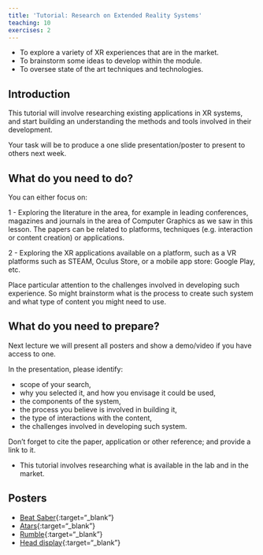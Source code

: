 ```yaml
---
title: 'Tutorial: Research on Extended Reality Systems'
teaching: 10
exercises: 2
---
```


::::::::::::::::::::::::::::::::::::: objectives

- To explore a variety of XR experiences that are in the market.
- To brainstorm some ideas to develop within the module.
- To oversee state of the art techniques and technologies.

::::::::::::::::::::::::::::::::::::::::::::::::

## Introduction

This tutorial will involve researching existing applications in XR systems,
and start building an understanding the methods and tools involved 
in their development.

Your task will be to produce a one slide presentation/poster to present to others next week.


## What do you need to do?
You can either focus on:

1 - Exploring the literature in the area, for example in leading conferences, magazines and journals in the
area of Computer Graphics as we saw in this lesson. The papers can be related to platforms, 
techniques (e.g. interaction or content creation) or applications.

2 - Exploring the XR applications available on a platform, such as a VR platforms 
such as STEAM, Oculus Store, or a mobile app store: Google Play, etc.

Place particular attention to the challenges
involved in developing such experience.
So might brainstorm what is the process to create such system and what type of
content you might need to use.

## What do you need to prepare?

Next lecture we will present all posters and show a demo/video if you have access to one.

In the presentation, please identify:

- scope of your search, 
- why you selected it, and how you envisage it could be used,
- the components of the system, 
- the process you believe is involved in building it,
- the type of interactions with the content, 
- the challenges involved in developing such system.

Don't forget to cite the paper, application or other reference; and provide a link to it.

::::::::::::::::::::::::::::::::::::: keypoints 

- This tutorial involves researching what is available in the lab and in the market.

::::::::::::::::::::::::::::::::::::::::::::::::


## Posters

- [Beat Saber](https://unibrightonac-my.sharepoint.com/:p:/r/personal/c_crook2_uni_brighton_ac_uk/Documents/cc1501_modules_3/CI606%20-%20Virtual%20Reality%20Systems/Lecture%202%20Presentation.pptx?d=we747fdb12fdd4086815e0a1cb325ddb5&csf=1&web=1&e=fvcSVZ){:target="_blank"}
- [Atars](https://unibrightonac-my.sharepoint.com/personal/a_crane5_uni_brighton_ac_uk/_layouts/15/onedrive.aspx?e=5%3A8cdcff6efbaf4bf497f193abc4ec9600&sharingv2=true&fromShare=true&at=9&CID=03469dde%2D1352%2D41e6%2D8127%2D47265f446e6d&FolderCTID=0x012000CBDF1B06E44E2D4ABE4A34DEEB6A4E07&id=%2Fpersonal%2Fa%5Fcrane5%5Funi%5Fbrighton%5Fac%5Fuk%2FDocuments%2FYear3%2FXR%2Fatars%2Epdf&parent=%2Fpersonal%2Fa%5Fcrane5%5Funi%5Fbrighton%5Fac%5Fuk%2FDocuments%2FYear3%2FXR){:target="_blank"}
- [Rumble](https://docs.google.com/presentation/d/1nJCm4R4mTudTYHcvL-f4K61kbBedyaEcMZQjU8wddlc/edit?usp=drivesdk){:target="_blank"}
- [Head display](https://unibrightonac-my.sharepoint.com/:p:/r/personal/j_grace1_uni_brighton_ac_uk/Documents/Desktop/XR_Presentation_J_Grace_01.pptx?d=w963d4157f33a49eea0451642d79146a8&csf=1&web=1&e=druMF3){:target="_blank"}

